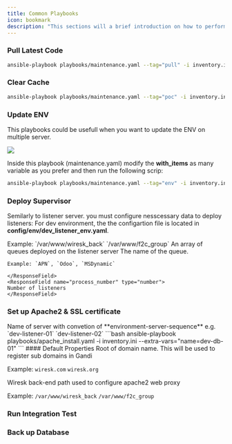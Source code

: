 ```yaml
---
title: Common Playbooks
icon: bookmark
description: "This sections will a brief introduction on how to perform common tasks that we perform manually using ansible playbooks"
---
```


### Pull Latest Code

```bash
ansible-playbook playbooks/maintenance.yaml --tag="pull" -i inventory.ini
```

### Clear Cache

```bash
ansible-playbook playbooks/maintenance.yaml --tag="poc" -i inventory.ini
```

### Update ENV

This playbooks could be usefull when you want to update the ENV on multiple server.

<Frame>
  <img src="images/snapshot/env-update.png" />
</Frame>

Inside this playbook (maintenance.yaml) modify the **with_items** as many variable as you prefer and then run the following scrip:

```bash
ansible-playbook playbooks/maintenance.yaml --tag="env" -i inventory.ini
```

### Deploy Supervisor

Semilarly to listener server. you must configure nesscessary data to deploy listeners:
For dev environment, the the configartion file is located in **config/env/dev_listener_env.yaml**.

<ResponseField name="wiresk_back_directory" type="string" required>
  Example: `/var/www/wiresk_back` `/var/www/f2c_group`
</ResponseField>

<ResponseField name="queue_configurations" type="queue_configurations[]" required>
  An array of queues deployed on the listener server
  <Expandable title="Navigation">
    <ResponseField name="queue_name" type="string">
    The name of the queue.

    Example: `APN`, `Odoo`, `MSDynamic`

    </ResponseField>
    <ResponseField name="process_number" type="number">
    Number of listeners
    </ResponseField>

  </Expandable>
</ResponseField>

### Set up Apache2 & SSL certificate

<ResponseField name="name" type="string" required>
  Name of server with convetion of **environment-server-sequence** e.g.
  `dev-listener-01` `dev-listener-02`
</ResponseField>
```bash
  ansible-playbook playbooks/apache_install.yaml -i inventory.ini --extra-vars="name=dev-db-01"
```
#### Default Properties

<ResponseField name="domain" type="string" required>
  Root of domain name. This will be used to register sub domains in Gandi

  Example: `wiresk.com` `wiresk.org`

</ResponseField>

<ResponseField name="wiresk_back_directory" type="string" required>
  Wiresk back-end path used to configure apache2 web proxy

  Example: `/var/www/wiresk_back` `/var/www/f2c_group`
</ResponseField>

### Run Integration Test


### Back up Database
